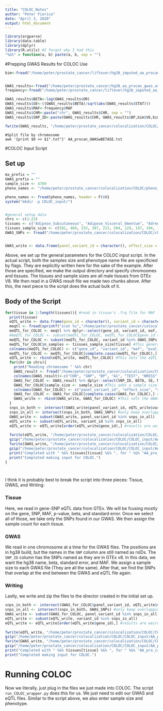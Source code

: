 ---
title: "COLOC_Notes"
author: "Peter Fiorica"
date: "April 3, 2020"
output: html_document
---

```{r}
library(argparse)
library(data.table)
library(dplyr)
library(R.utils) #I forgot why I had this
"%&%" = function(a, b) paste(a, b, sep = "")
```


#Prepping GWAS Results for COLOC Use
```{r}
bim<-fread("/home/peter/prostate_cancer/liftover/hg38_imputed_aa_procan.bim", header = F)


GWAS_results<-fread("/home/peter/prostate_cancer/hg38_aa_procan_gwas.assoc.logistic", header = T)
frequency<-fread("/home/peter/prostate_cancer/liftover/hg38_imputed_aa_freq.frq", header = T)

GWAS_results$BETA<-log(GWAS_results$OR)
GWAS_results$SE<-((GWAS_results$BETA)/sqrt(abs(GWAS_results$STAT)))
GWAS_results$MAF<-frequency$MAF
GWAS_results$CHR<-paste("chr", GWAS_results$CHR, sep = "")
GWAS_results$SNP_ID<-paste(GWAS_results$CHR, GWAS_results$BP,bim$V6,bim$V5, "b38", sep = "_")

fwrite(GWAS_results, "/home/peter/prostate_cancer/colocalization/COLOC/AA_procan_GWASwBETASE.txt", col.names = T, row.names = F, sep = "\t", quote =F)
```

```
#Split file by chromosome
awk '{print $0 >> $1".txt"}' AA_procan_GWASwBETASE.txt
```

#COLOC Input Script

## Set up
```{r, eval = FALSE}
ma_prefix = ""
GWAS_prefix = ""
sample_size <- 4769
pheno_names <- "/home/peter/prostate_cancer/colocalization/COLOC/pheno_names.txt"

pheno_names <- fread(pheno_names, header = F)$V1
system("mkdir -p COLOC_input/")


#general setup data
chrs <- c(1:22)
tissues <- c("Adipose_Subcutaneous", "Adipose_Visceral_Omentum", "Adrenal_Gland", "Artery_Aorta", "Artery_Coronary", "Artery_Tibial", "Brain_Amygdala", "Brain_Anterior_cingulate_cortex_BA24", "Brain_Caudate_basal_ganglia", "Brain_Cerebellar_Hemisphere", "Brain_Cerebellum", "Brain_Cortex", "Brain_Frontal_Cortex_BA9", "Brain_Hippocampus", "Brain_Hypothalamus", "Brain_Nucleus_accumbens_basal_ganglia", "Brain_Putamen_basal_ganglia", "Brain_Spinal_cord_cervical_c-1", "Brain_Substantia_nigra", "Breast_Mammary_Tissue","Cells_Cultured_fibroblasts","Cells_EBV-transformed_lymphocytes" , "Colon_Sigmoid", "Colon_Transverse", "Esophagus_Gastroesophageal_Junction", "Esophagus_Mucosa", "Esophagus_Muscularis", "Heart_Atrial_Appendage", "Heart_Left_Ventricle", "Kidney_Cortex", "Liver", "Lung", "Minor_Salivary_Gland", "Muscle_Skeletal", "Nerve_Tibial", "Pancreas", "Pituitary", "Prostate", "Skin_Not_Sun_Exposed_Suprapubic", "Skin_Sun_Exposed_Lower_leg", "Small_Intestine_Terminal_Ileum", "Spleen", "Stomach", "Testis", "Thyroid", "Whole_Blood")             
tissues_sample_size <- c(581, 469, 233, 387, 213, 584, 129, 147, 194, 175, 209, 205, 175, 165, 170, 202, 170, 126, 114, 396, 483, 147, 318, 368, 330, 497, 465, 372, 386, 73, 208, 515, 144, 706, 532, 305, 237, 221, 517, 605, 174, 227, 324, 322, 574, 670)
GWAS_SNPs <- fread("/home/peter/prostate_cancer/colocalization/COLOC/chr_files/AA_procan_GWASwBETASE.txt", header = T)$SNP_ID


GWAS_write <- data.frame(panel_variant_id = character(), effect_size = numeric(), standard_error = numeric(), frequency = numeric(), sample_size = numeric(), stringsAsFactors = F) 
```
Above, we set up the general parameters for the COLOC input script. In the actual script, both the samples size and phenotype name file are specificied by flags.  They are explicitly written here for the sake of the example.  After those are specified, we make the output directory and specify chromosmes and tissues.  The tissues and sample sizes are all male tissues from GTEx V8.  We then read in a GWAS result file we made two chunks above.  After this, the next piece to the script does the actual bulk of it.

## Body of the Script
```{r, eval = FALSE}
for(tissue in 1:length(tissues)){ #read in tissue's .frq file for MAF
  print(tissue)
  eQTL_write <- data.frame(gene_id = character(), variant_id = character(), maf = numeric(), pval_nominal = numeric(), slope = numeric(), slope_se = numeric(), n_samples = numeric(), stringsAsFactors = F) #Creates a blank eQTL data table for a new tissue
  meqtl <- fread(sprintf("zcat %s","/home/peter/prostate_cancer/colocalization/COLOC/GTEx_Analysis_v8_eQTL/" %&% tissues[tissue] %&% ".v8.signif_variant_gene_pairs.txt.gz")) #Unzips and reads in the gene-SNP pair eQTL file
  meQTL_for_COLOC <- meqtl %>% dplyr::select(gene_id, variant_id, maf, pval_nominal, slope, slope_se) #The file originally had 12 columns.  This subsets to COLOC input to six columns
  #meQTL_for_COLOC <- subset(meQTL_for_COLOC, meQTL_for_COLOC$gene_id == "ENSG00000123179.13") #This subsets the data town further to out gene of interest
  meQTL_for_COLOC <- subset(meQTL_for_COLOC, variant_id %in% GWAS_SNPs) #This cuts the eQTL data to only those in the GWAS file
  meQTL_for_COLOC$n_samples <- tissues_sample_size[tissue] #This generates the tissue sample size as a column in the eQTL data
  colnames(meQTL_for_COLOC) <- c("gene_id", "variant_id", "maf", "pval_nominal", "slope", "slope_se", "n_samples")
  meQTL_for_COLOC <- meQTL_for_COLOC[complete.cases(meQTL_for_COLOC),] # This selects only complete cases for the eqtl file
  eQTL_write <- rbind(eQTL_write, meQTL_for_COLOC) #This sets the eQTL data to an object that can be written
  for(chr in chrs){
    print("Reading chromosome " %&% chr)
    GWAS_result <- fread("/home/peter/prostate_cancer/colocalization/COLOC/chr_files/chr" %&% chr %&% ".txt", header= F) #Reads in a single chromosome GWAS
    colnames(GWAS_result)<-c("CHR", "SNP", "BP", "A1", "TEST", "NMISS", "OR", "STAT", "P", "BETA", "SE", "MAF", "SNP_ID")# Assigns column names to the chromosome GWAS file
    GWAS_for_COLOC <- GWAS_result %>% dplyr::select(SNP_ID, BETA, SE, MAF) #The original file had a lot more columns, as shown above.  This cuts the data to the four columns we care about
    GWAS_for_COLOC$sample_size <- sample_size #This adds a sample size column to the data object
    colnames(GWAS_for_COLOC) <- c("panel_variant_id", "effect_size", "standard_error", "frequency", "sample_size") #This renames the columns
    GWAS_for_COLOC <- GWAS_for_COLOC[complete.cases(GWAS_for_COLOC),] #COLOC does not like missing values
    GWAS_write <- rbind(GWAS_write, GWAS_for_COLOC) #This sets the GWAS data to an object that can be written
  }
  snps_in_both <- intersect(GWAS_write$panel_variant_id, eQTL_write$variant_id) #is there a better way to do this? Probably. Do I feel like figuring it out? Nah.
  snps_in_all <- intersect(snps_in_both, GWAS_SNPs) #only keep overlapping SNPs
  GWAS_write <- subset(GWAS_write, panel_variant_id %in% snps_in_all)
  eQTL_write <- subset(eQTL_write, variant_id %in% snps_in_all)
  eQTL_write <- eQTL_write[order(eQTL_write$gene_id),] #results are weird when not ordered
  
  fwrite(eQTL_write, "/home/peter/prostate_cancer/colocalization/COLOC/COLOC_input/AA_pro_can" %&% "_eQTL_" %&% tissues[tissue] %&% ".txt", quote = F, sep = "\t", na = "NA", row.names = F, col.names = T)
  gzip("/home/peter/prostate_cancer/colocalization/COLOC/COLOC_input/AA_pro_can" %&% "_eQTL_" %&% tissues[tissue] %&% ".txt", destname = "/home/peter/prostate_cancer/colocalization/COLOC/COLOC_input/" %&% "AA_pro_can" %&% "_eQTL_" %&% tissues[tissue] %&% ".txt.gz", overwrite = T) #script may only take .gz values so can't hurt to be too careful
  fwrite(GWAS_write, "/home/peter/prostate_cancer/colocalization/COLOC/COLOC_input/AA_pro_can" %&% "_GWAS_" %&% tissues[tissue] %&% ".txt", row.names = F, col.names = T, sep = "\t", quote = F, na = "NA")
  gzip("/home/peter/prostate_cancer/colocalization/COLOC/COLOC_input/AA_pro_can" %&% "_GWAS_" %&% tissues[tissue] %&% ".txt", destname = "/home/peter/prostate_cancer/colocalization/COLOC/COLOC_input/" %&% "AA_pro_can" %&% "_GWAS_" %&% tissues[tissue] %&% ".txt.gz", overwrite = T)
  print("Completed with " %&% tissues[tissue] %&% ", for " %&% "AA_pro_can .")
  print("Completed making input for COLOC.")
}




```
I think it is probably best to break the script into three pieces: Tissue, GWAS, and Writing:

### Tissue
Here, we read in gene-SNP eQTL data from GTEx.  We will be fcusing mostly on the gene, SNP, MAF, p-value, beta, and standard error.  Once we select all of those, we take only the SNPs found in our GWAS.  We then assign the sample count for each tissue.

### GWAS
We read in one chromosome at a time for the GWAS files.  The positions are in hg38 build, but the names in the `SNP` column are still named as rsIDs. The `SNP_ID` column has the SNPs named as they are in GTEx v8.  In this data, we want the hg38 name, beta, standard error, and MAF.  We assign a sample size to each GWAS file (They are all the same).  After that, we find the SNPs that overlap at the end between the GWAS and eQTL file again.

### Writing
Lastly, we write and zip the files to the director created in the initial set up.
```{r}
snps_in_both <- intersect(GWAS_for_COLOC$panel_variant_id, eQTL_write$variant_id) #is there a better way to do this? Probably. Do I feel like figuring it out? Nah.
snps_in_all <- intersect(snps_in_both, GWAS_SNPs) #only keep overlapping SNPs
GWAS_write <- subset(GWAS_for_COLOC, panel_variant_id %in% snps_in_all)
eQTL_write <- subset(eQTL_write, variant_id %in% snps_in_all)
eQTL_write <- eQTL_write[order(eQTL_write$gene_id),] #results are weird when not ordered
  
fwrite(eQTL_write, "/home/peter/prostate_cancer/colocalization/COLOC/COLOC_input/AA_pro_can" %&% "_eQTL_" %&% tissues[tissue] %&% ".txt", quote = F, sep = "\t", na = "NA", row.names = F, col.names = T)
gzip("/home/peter/prostate_cancer/colocalization/COLOC/COLOC_input/AA_pro_can" %&% "_eQTL_" %&% tissues[tissue] %&% ".txt", destname = "/home/peter/prostate_cancer/colocalization/COLOC/COLOC_input/" %&% AA_pro_can %&% "_eQTL_" %&% tissues[tissue] %&% ".txt.gz", overwrite = T) #script may only take .gz values so can't hurt to be too careful
fwrite(GWAS_write, "/home/peter/prostate_cancer/colocalization/COLOC/COLOC_input/AA_pro_can" %&% "_GWAS_" %&% tissues[tissue] %&% ".txt", row.names = F, col.names = T, sep = "\t", quote = F, na = "NA")
gzip("/home/peter/prostate_cancer/colocalization/COLOC/COLOC_input/AA_pro_can" %&% "_GWAS_" %&% tissues[tissue] %&% ".txt", destname = "/home/peter/prostate_cancer/colocalization/COLOC/COLOC_input/" %&% AA_pro_can %&% "_GWAS_" %&% tissues[tissue] %&% ".txt.gz", overwrite = T)
print("Completed with " %&% tissues[tissue] %&% ", for " %&% "AA_pro_can .")
print("Completed making input for COLOC.")
```



# Running COLOC
Now we literally, just plug in the files we just made into COLOC.  The script `run_COLOC_wrapper.py` does this for us.  We just need to edit our GWAS and eQTL files. Similar to the script above, we also enter sample size and phenotype.
